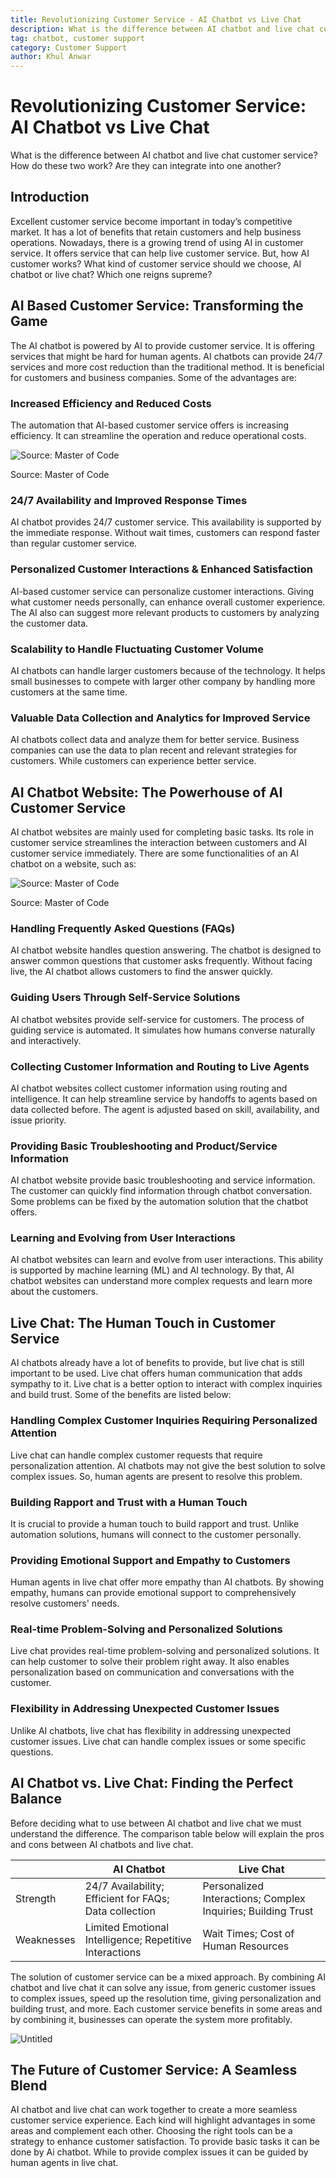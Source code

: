 ```yaml
---
title: Revolutionizing Customer Service - AI Chatbot vs Live Chat
description: What is the difference between AI chatbot and live chat customer service? How do these two work? Are they can integrate into one another?
tag: chatbot, customer support
category: Customer Support
author: Khul Anwar
---
```


# Revolutionizing Customer Service: AI Chatbot vs Live Chat

What is the difference between AI chatbot and live chat customer service? How do these two work? Are they can integrate into one another?

## **Introduction**

Excellent customer service become important in today’s competitive market. It has a lot of benefits that retain customers and help business operations. Nowadays, there is a growing trend of using AI in customer service. It offers service that can help live customer service. But, how AI customer works? What kind of customer service should we choose, AI chatbot or live chat? Which one reigns supreme?

## AI Based Customer Service: Transforming the Game

The AI chatbot is powered by AI to provide customer service. It is offering services that might be hard for human agents. AI chatbots can provide 24/7 services and more cost reduction than the traditional method. It is beneficial for customers and business companies. Some of the advantages are:

### Increased Efficiency and Reduced Costs

The automation that AI-based customer service offers is increasing efficiency. It can streamline the operation and reduce operational costs.

![Source: Master of Code](./img/chatbot-reduce-cost.png)

Source: Master of Code

### 24/7 Availability and Improved Response Times

AI chatbot provides 24/7 customer service. This availability is supported by the immediate response. Without wait times, customers can respond faster than regular customer service.

### Personalized Customer Interactions & Enhanced Satisfaction

AI-based customer service can personalize customer interactions. Giving what customer needs personally, can enhance overall customer experience. The AI also can suggest more relevant products to customers by analyzing the customer data.

### Scalability to Handle Fluctuating Customer Volume

AI chatbots can handle larger customers because of the technology. It helps small businesses to compete with larger other company by handling more customers at the same time.

### Valuable Data Collection and Analytics for Improved Service

AI chatbots collect data and analyze them for better service. Business companies can use the data to plan recent and relevant strategies for customers. While customers can experience better service.

## AI Chatbot Website: The Powerhouse of AI Customer Service

AI chatbot websites are mainly used for completing basic tasks. Its role in customer service streamlines the interaction between customers and AI customer service immediately. There are some functionalities of an AI chatbot on a website, such as:

![Source: Master of Code](./img/chatbot-usecase.png)

Source: Master of Code

### Handling Frequently Asked Questions (FAQs)

AI chatbot website handles question answering. The chatbot is designed to answer common questions that customer asks frequently. Without facing live, the AI chatbot allows customers to find the answer quickly.

### Guiding Users Through Self-Service Solutions

AI chatbot websites provide self-service for customers. The process of guiding service is automated. It simulates how humans converse naturally and interactively.

### Collecting Customer Information and Routing to Live Agents

AI chatbot websites collect customer information using routing and intelligence. It can help streamline service by handoffs to agents based on data collected before. The agent is adjusted based on skill, availability, and issue priority.

### Providing Basic Troubleshooting and Product/Service Information

AI chatbot website provide basic troubleshooting and service information. The customer can quickly find information through chatbot conversation. Some problems can be fixed by the automation solution that the chatbot offers.

### Learning and Evolving from User Interactions

AI chatbot websites can learn and evolve from user interactions. This ability is supported by machine learning (ML) and AI technology. By that, AI chatbot websites can understand more complex requests and learn more about the customers.

## Live Chat: The Human Touch in Customer Service

AI chatbots already have a lot of benefits to provide, but live chat is still important to be used. Live chat offers human communication that adds sympathy to it. Live chat is a better option to interact with complex inquiries and build trust. Some of the benefits are listed below:

### Handling Complex Customer Inquiries Requiring Personalized Attention

Live chat can handle complex customer requests that require personalization attention. AI chatbots may not give the best solution to solve complex issues. So, human agents are present to resolve this problem.

### Building Rapport and Trust with a Human Touch

It is crucial to provide a human touch to build rapport and trust. Unlike automation solutions, humans will connect to the customer personally.

### Providing Emotional Support and Empathy to Customers

Human agents in live chat offer more empathy than AI chatbots. By showing empathy, humans can provide emotional support to comprehensively resolve customers' needs.

### Real-time Problem-Solving and Personalized Solutions

Live chat provides real-time problem-solving and personalized solutions. It can help customer to solve their problem right away. It also enables personalization based on communication and conversations with the customer.

### Flexibility in Addressing Unexpected Customer Issues

Unlike AI chatbots, live chat has flexibility in addressing unexpected customer issues. Live chat can handle complex issues or some specific questions.

## AI Chatbot vs. Live Chat: Finding the Perfect Balance

Before deciding what to use between AI chatbot and live chat we must understand the difference. The comparison table below will explain the pros and cons between AI chatbots and live chat.

|  | AI Chatbot | Live Chat |
| --- | --- | --- |
| Strength | 24/7 Availability; Efficient for FAQs; Data collection | Personalized Interactions; Complex Inquiries; Building Trust |
| Weaknesses | Limited Emotional Intelligence; Repetitive Interactions | Wait Times; Cost of Human Resources |

The solution of customer service can be a mixed approach. By combining AI chatbot and live chat it can solve any issue, from generic customer issues to complex issues, speed up the resolution time, giving personalization and building trust, and more. Each customer service benefits in some areas and by combining it, businesses can operate the system more profitably.

![Untitled](./img/chatbot-ai-agent.png)

## The Future of Customer Service: A Seamless Blend

AI chatbot and live chat can work together to create a more seamless customer service experience. Each kind will highlight advantages in some areas and complement each other. Choosing the right tools can be a strategy to enhance customer satisfaction. To provide basic tasks it can be done by Ai chatbot. While to provide complex issues it can be guided by human agents in live chat.
